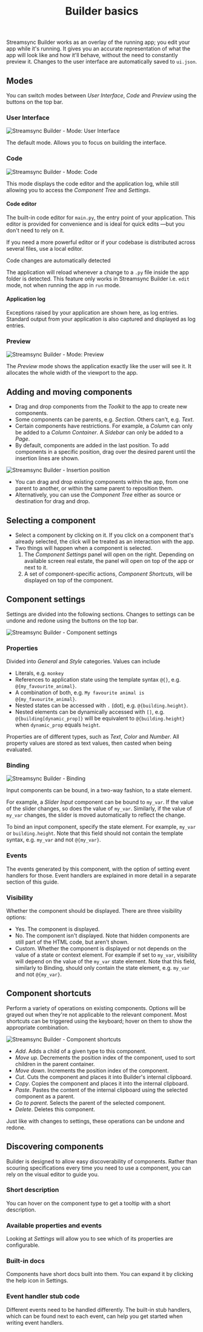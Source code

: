 ﻿---
title: "Builder basics"
---

Streamsync Builder works as an overlay of the running app; you edit your app while it's running. It gives you an accurate representation of what the app will look like and how it'll behave, without the need to constantly preview it. Changes to the user interface are automatically saved to `ui.json`.

## Modes

You can switch modes between _User Interface_, _Code_ and _Preview_ using the buttons on the top bar.

### User Interface

![Streamsync Builder - Mode: User Interface](/framework/images/builder-basics.ui.png)

The default mode. Allows you to focus on building the interface.

### Code

![Streamsync Builder - Mode: Code](/framework/images/builder-basics.code.png)

This mode displays the code editor and the application log, while still allowing you to access the _Component Tree_ and _Settings_.

#### Code editor

The built-in code editor for `main.py`, the entry point of your application. This editor is provided for convenience and is ideal for quick edits —but you don't need to rely on it.

If you need a more powerful editor or if your codebase is distributed across several files, use a local editor.

<Note> 

Code changes are automatically detected

The application will reload whenever a change to a `.py` file inside the app folder is detected. This feature only works in Streamsync Builder i.e. `edit` mode, not when running the app in `run` mode.

</Note>

#### Application log

Exceptions raised by your application are shown here, as log entries. Standard output from your application is also captured and displayed as log entries.

### Preview

![Streamsync Builder - Mode: Preview](/framework/images/builder-basics.preview.png)

The _Preview_ mode shows the application exactly like the user will see it. It allocates the whole width of the viewport to the app.

## Adding and moving components

- Drag and drop components from the _Toolkit_ to the app to create new components.
- Some components can be parents, e.g. _Section_. Others can't, e.g. _Text_.
- Certain components have restrictions. For example, a _Column_ can only be added to a _Column Container_. A _Sidebar_ can only be added to a _Page_.
- By default, components are added in the last position. To add components in a specific position, drag over the desired parent until the insertion lines are shown.

![Streamsync Builder - Insertion position](./images/builder-basics.insertion.gif)

- You can drag and drop existing components within the app, from one parent to another, or within the same parent to reposition them.
- Alternatively, you can use the _Component Tree_ either as source or destination for drag and drop.

## Selecting a component

- Select a component by clicking on it. If you click on a component that's already selected, the click will be treated as an interaction with the app.
- Two things will happen when a component is selected.
  1. The _Component Settings_ panel will open on the right. Depending on available screen real estate, the panel will open on top of the app or next to it.
  2. A set of component-specific actions, _Component Shortcuts_, will be displayed on top of the component.

## Component settings

Settings are divided into the following sections. Changes to settings can be undone and redone using the buttons on the top bar.

![Streamsync Builder - Component settings](./images/builder-basics.component-settings.png)

### Properties

Divided into _General_ and _Style_ categories. Values can include

- Literals, e.g. `monkey`
- References to application state using the template syntax `@{}`, e.g. `@{my_favourite_animal}`.
- A combination of both, e.g. `My favourite animal is @{my_favourite_animal}`.
- Nested states can be accessed with `.` (dot), e.g. `@{building.height}`.
- Nested elements can be dynamically accessed with `[]`, e.g. `@{building[dynamic_prop]}` will be equivalent to `@{building.height}` when `dynamic_prop` equals `height`.

Properties are of different types, such as _Text_, _Color_ and _Number_. All property values are stored as text values, then casted when being evaluated.

### Binding

![Streamsync Builder - Binding](./images/builder-basics.binding.png)

Input components can be bound, in a two-way fashion, to a state element.

For example, a _Slider Input_ component can be bound to `my_var`. If the value of the slider changes, so does the value of `my_var`. Similarly, if the value of `my_var` changes, the slider is moved automatically to reflect the change.

To bind an input component, specify the state element. For example, `my_var` or `building.height`. Note that this field should not contain the template syntax, e.g. `my_var` and not `@{my_var}`.

### Events

The events generated by this component, with the option of setting event handlers for those. Event handlers are explained in more detail in a separate section of this guide.

### Visibility

Whether the component should be displayed. There are three visibility options:

- Yes. The component is displayed.
- No. The component isn't displayed. Note that hidden components are still part of the HTML code, but aren't shown.
- Custom. Whether the component is displayed or not depends on the value of a state or context element. For example if set to `my_var`, visibility will depend on the value of the `my_var` state element. Note that this field, similarly to Binding, should only contain the state element, e.g. `my_var` and not `@{my_var}`.

## Component shortcuts

Perform a variety of operations on existing components. Options will be grayed out when they're not applicable to the relevant component. Most shortcuts can be triggered using the keyboard; hover on them to show the appropriate combination.

![Streamsync Builder - Component shortcuts](./images/builder-basics.component-shortcuts.png)

- _Add_. Adds a child of a given type to this component.
- _Move up_. Decrements the position index of the component, used to sort children in the parent container.
- _Move down_. Increments the position index of the component.
- _Cut_. Cuts the component and places it into Builder's internal clipboard.
- _Copy_. Copies the component and places it into the internal clipboard.
- _Paste_. Pastes the content of the internal clipboard using the selected component as a parent.
- _Go to parent_. Selects the parent of the selected component.
- _Delete_. Deletes this component.

Just like with changes to settings, these operations can be undone and redone.

## Discovering components

Builder is designed to allow easy discoverability of components. Rather than scouring specifications every time you need to use a component, you can rely on the visual editor to guide you.

### Short description

You can hover on the component type to get a tooltip with a short description.

### Available properties and events

Looking at _Settings_ will allow you to see which of its properties are configurable.

### Built-in docs

Components have short docs built into them. You can expand it by clicking the help icon in Settings.

### Event handler stub code

Different events need to be handled differently. The built-in stub handlers, which can be found next to each event, can help you get started when writing event handlers.
